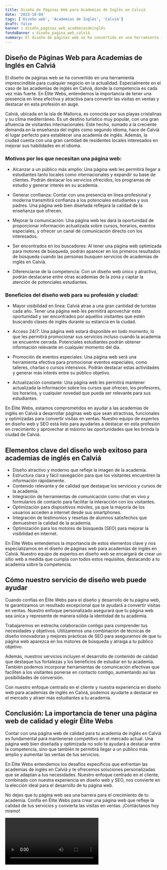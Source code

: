 ```yaml
---
title: Diseño de Páginas Web para Academias de Inglés en Calviá
date: '2023-10-04'
tags: ['Diseño web', 'Academias de Inglés', 'Calviá']
draft: false
banner : diseño_paginas_web_academiasdeinglés
fondoBanner : diseño_pagina_web_calviá
summary: El diseño de páginas web se ha convertido en una herramienta imprescindible para cualquier negocio en la actualidad. Especialmente en el caso de las academias de inglés en Calviá, donde la competencia es cada vez más fuerte. En Élite Webs, entendemos la importancia de tener una presencia en línea efectiva y atractiva para convertir las visitas en ventas y destacar en esta profesión en auge.
---
```


## Diseño de Páginas Web para Academias de Inglés en Calviá

El diseño de páginas web se ha convertido en una herramienta imprescindible para cualquier negocio en la actualidad. Especialmente en el caso de las academias de inglés en Calviá, donde la competencia es cada vez más fuerte. En Élite Webs, entendemos la importancia de tener una presencia en línea efectiva y atractiva para convertir las visitas en ventas y destacar en esta profesión en auge.

Calviá, ubicada en la isla de Mallorca, es conocida por sus playas cristalinas y su clima mediterráneo. Es un destino turístico muy popular, con una gran afluencia de visitantes internacionales. Este hecho, sumado a la creciente demanda en la enseñanza del inglés como segundo idioma, hace de Calviá el lugar perfecto para establecer una academia de inglés. Además, la ciudad cuenta con una gran cantidad de residentes locales interesados en mejorar sus habilidades en el idioma.

### Motivos por los que necesitan una página web:

- Alcanzar a un público más amplio: Una página web les permitirá llegar a estudiantes tanto locales como internacionales y expandir su base de clientes. Podrán destacar los servicios ofrecidos, los programas de estudio y generar interés en su academia.

- Generar confianza: Contar con una presencia en línea profesional y moderna transmitirá confianza a los potenciales estudiantes y sus padres. Una página web bien diseñada reflejará la calidad de la enseñanza que ofrecen.

- Mejorar la comunicación: Una página web les dará la oportunidad de proporcionar información actualizada sobre cursos, horarios, eventos especiales, y ofrecer un canal de comunicación directo con los interesados.

- Ser encontrados en los buscadores: Al tener una página web optimizada para motores de búsqueda, podrán aparecer en los primeros resultados de búsqueda cuando las personas busquen servicios de academias de inglés en Calviá.

- Diferenciarse de la competencia: Con un diseño web único y atractivo, podrán destacarse entre otras academias de la zona y captar la atención de potenciales estudiantes.

### Beneficios del diseño web para su profesión y ciudad:

- Mayor visibilidad en línea: Calviá atrae a una gran cantidad de turistas cada año. Tener una página web les permitirá aprovechar esta oportunidad y ser encontrados por aquellos visitantes que estén buscando clases de inglés durante su estancia en la ciudad.

- Acceso 24/7: Una página web estará disponible en todo momento, lo que les permitirá promocionar sus servicios incluso cuando la academia se encuentre cerrada. Potenciales estudiantes podrán obtener información relevante en cualquier momento del día.

- Promoción de eventos especiales: Una página web será una herramienta efectiva para promocionar eventos especiales, como talleres, charlas o cursos intensivos. Podrán destacar estas actividades y generar más interés entre su público objetivo.

- Actualización constante: Una página web les permitirá mantener actualizada la información sobre los cursos que ofrecen, los profesores, los horarios, y cualquier novedad que pueda ser relevante para sus estudiantes.

En Élite Webs, estamos comprometidos en ayudar a las academias de inglés en Calviá a desarrollar páginas web que sean atractivas, funcionales y optimizadas para convertir visitas en ventas. Nuestro equipo de expertos en diseño web y SEO está listo para ayudarles a destacar en esta profesión en crecimiento y aprovechar al máximo las oportunidades que les brinda la ciudad de Calviá.

<GifSeo />

<Cta />

## Elementos clave del diseño web exitoso para academias de inglés en Calviá

- Diseño atractivo y moderno que refleje la imagen de la academia.
- Estructura clara y fácil navegación para que los visitantes encuentren la información rápidamente.
- Contenido relevante y de calidad que destaque los servicios y cursos de la academia.
- Integración de herramientas de comunicación como chat en vivo y formularios de contacto para facilitar la interacción con los visitantes.
- Optimización para dispositivos móviles, ya que la mayoría de los usuarios acceden a internet desde sus smartphones.
- Integración de testimonios y reseñas de alumnos satisfechos que demuestren la calidad de la academia.
- Optimización para los motores de búsqueda (SEO) para mejorar la visibilidad en internet.

En Élite Webs entendemos la importancia de estos elementos clave y nos especializamos en el diseño de páginas web para academias de inglés en Calviá. Nuestro equipo de expertos en diseño web se encargará de crear un sitio web a medida que cumpla con todos estos requisitos, destacando a tu academia sobre la competencia.

## Cómo nuestro servicio de diseño web puede ayudar

Cuando confías en Élite Webs para el diseño y desarrollo de tu página web, te garantizamos un resultado excepcional que te ayudará a convertir visitas en ventas. Nuestro enfoque personalizado asegurará que tu página web sea única y represente de manera sólida la identidad de tu academia.

Trabajaremos en estrecha colaboración contigo para comprender tus necesidades y objetivos. Utilizaremos una combinación de técnicas de diseño innovadoras y mejores prácticas de SEO para asegurarnos de que tu página web aparezca en los motores de búsqueda y atraiga a tu público objetivo.

Además, nuestros servicios incluyen el desarrollo de contenido de calidad que destaque tus fortalezas y los beneficios de estudiar en tu academia. También podemos incorporar herramientas de comunicación efectivas que faciliten a los visitantes ponerse en contacto contigo, aumentando así las posibilidades de conversión.

Con nuestro enfoque centrado en el cliente y nuestra experiencia en diseño web para academias de inglés en Calviá, podemos ayudarte a destacar en el mercado y atraer más estudiantes a tu academia.

## Conclusión: La importancia de tener una página web de calidad y elegir Élite Webs

Contar con una página web de calidad para tu academia de inglés en Calviá es fundamental para mantenerse competitivo en el mercado actual. Una página web bien diseñada y optimizada no solo te ayudará a destacar entre la competencia, sino que también te permitirá llegar a un público más amplio y aumentar las ventas de tus servicios.

En Élite Webs entendemos los desafíos específicos que enfrentan las academias de inglés en Calviá y te ofrecemos soluciones personalizadas que se adaptan a tus necesidades. Nuestro enfoque centrado en el cliente, combinado con nuestra experiencia en diseño web y SEO, nos convierte en la elección ideal para el desarrollo de tu página web.

No dejes que tu página web sea una barrera para el crecimiento de tu academia. Confía en Élite Webs para crear una página web que refleje la calidad de tus servicios y convierta las visitas en ventas. ¡Contáctanos hoy mismo!

<Video />

<CtaBot job='Academias de Inglés' city='Calviá'/>

<Gmaps query='Calviá+españa+maps' />